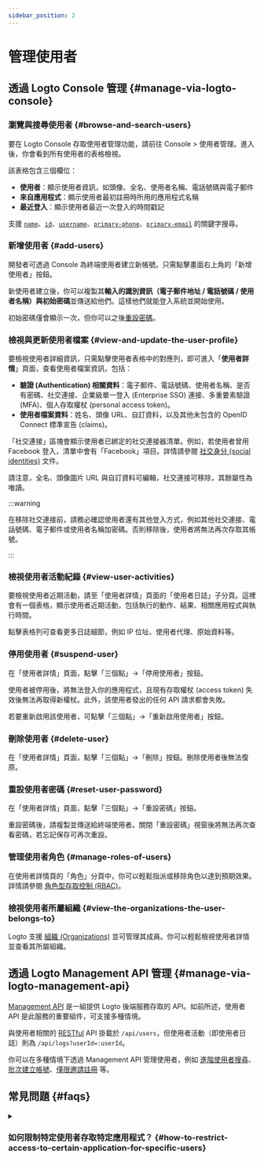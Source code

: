 ```yaml
---
sidebar_position: 2
---
```


# 管理使用者

## 透過 Logto Console 管理 \{#manage-via-logto-console}

### 瀏覽與搜尋使用者 \{#browse-and-search-users}

要在 Logto Console 存取使用者管理功能，請前往 <CloudLink to="/users">Console > 使用者管理</CloudLink>。進入後，你會看到所有使用者的表格檢視。

該表格包含三個欄位：

- **使用者**：顯示使用者資訊，如頭像、全名、使用者名稱、電話號碼與電子郵件
- **來自應用程式**：顯示使用者最初註冊時所用的應用程式名稱
- **最近登入**：顯示使用者最近一次登入的時間戳記

支援 [`name`](/user-management/user-data#name)、[`id`](/user-management/user-data#id)、[`username`](/user-management/user-data#username)、[`primary-phone`](/user-management/user-data#primary_phone)、[`primary-email`](/user-management/user-data#primary_email) 的關鍵字搜尋。

### 新增使用者 \{#add-users}

開發者可透過 Console 為終端使用者建立新帳號。只需點擊畫面右上角的「新增使用者」按鈕。

新使用者建立後，你可以複製其**輸入的識別資訊（電子郵件地址 / 電話號碼 / 使用者名稱）**與**初始密碼**並傳送給他們。這樣他們就能登入系統並開始使用。

初始密碼僅會顯示一次，但你可以之後[重設密碼](/end-user-flows/sign-up-and-sign-in/reset-password)。

### 檢視與更新使用者檔案 \{#view-and-update-the-user-profile}

要檢視使用者詳細資訊，只需點擊使用者表格中的對應列，即可進入「**使用者詳情**」頁面，查看使用者檔案資訊，包括：

- **驗證 (Authentication) 相關資料**：電子郵件、電話號碼、使用者名稱、是否有密碼、社交連接、企業級單一登入 (Enterprise SSO) 連接、多重要素驗證 (MFA)、個人存取權杖 (personal access token)。
- **使用者檔案資料**：姓名、頭像 URL、自訂資料，以及其他未包含的 OpenID Connect 標準宣告 (claims)。

「社交連接」區塊會顯示使用者已綁定的社交連接器清單。例如，若使用者曾用 Facebook 登入，清單中會有「Facebook」項目。詳情請參閱 [社交身分 (social identities)](/user-management/user-data/#social-identities) 文件。

請注意，全名、頭像圖片 URL 與自訂資料可編輯，社交連接可移除，其餘屬性為唯讀。

:::warning

在移除社交連接前，請務必確認使用者還有其他登入方式，例如其他社交連接、電話號碼、電子郵件或使用者名稱加密碼。否則移除後，使用者將無法再次存取其帳號。

:::

### 檢視使用者活動紀錄 \{#view-user-activities}

要檢視使用者近期活動，請至「使用者詳情」頁面的「使用者日誌」子分頁。這裡會有一個表格，顯示使用者近期活動，包括執行的動作、結果、相關應用程式與執行時間。

點擊表格列可查看更多日誌細節，例如 IP 位址、使用者代理、原始資料等。

### 停用使用者 \{#suspend-user}

在「使用者詳情」頁面，點擊「三個點」->「停用使用者」按鈕。

使用者被停用後，將無法登入你的應用程式，且現有存取權杖 (access token) 失效後無法再取得新權杖。此外，該使用者發出的任何 API 請求都會失敗。

若要重新啟用該使用者，可點擊「三個點」->「重新啟用使用者」按鈕。

### 刪除使用者 \{#delete-user}

在「使用者詳情」頁面，點擊「三個點」->「刪除」按鈕。刪除使用者後無法復原。

### 重設使用者密碼 \{#reset-user-password}

在「使用者詳情」頁面，點擊「三個點」->「重設密碼」按鈕。

重設密碼後，請複製並傳送給終端使用者。關閉「重設密碼」視窗後將無法再次查看密碼，若忘記保存可再次重設。

### 管理使用者角色 \{#manage-roles-of-users}

在使用者詳情頁的「角色」分頁中，你可以輕鬆指派或移除角色以達到預期效果。詳情請參閱 [角色型存取控制 (RBAC)](/authorization/role-based-access-control)。

### 檢視使用者所屬組織 \{#view-the-organizations-the-user-belongs-to}

Logto 支援 [組織 (Organizations)](/organizations/organization-management) 並可管理其成員。你可以輕鬆檢視使用者詳情並查看其所屬組織。

## 透過 Logto Management API 管理 \{#manage-via-logto-management-api}

[Management API](/concepts/core-service/#management-api) 是一組提供 Logto 後端服務存取的 API。如前所述，使用者 API 是此服務的重要組件，可支援多種情境。

與使用者相關的 [RESTful](https://en.wikipedia.org/wiki/Representational_state_transfer) API 掛載於 `/api/users`，但使用者活動（即使用者日誌）則為 `/api/logs?userId=:userId`。

你可以在多種情境下透過 Management API 管理使用者，例如 [進階使用者搜尋](/user-management/advanced-user-search)、[批次建立帳號](https://openapi.logto.io/operation/operation-createuser)、[僅限邀請註冊](/end-user-flows/sign-up-and-sign-in/disable-user-registration) 等。

## 常見問題 \{#faqs}

<details>

<summary>

### 如何限制特定使用者存取特定應用程式？ \{#how-to-restrict-access-to-certain-application-for-specific-users}

</summary>

由於 Logto 的 [Omni-sign-in](https://logto.io/products/omni-sign-in) 特性，設計上不會在驗證 (Authentication) 前限制使用者存取特定應用程式。
不過，你仍可設計應用程式專屬的使用者角色與權限來保護你的 API 資源，並在使用者成功登入後於 API 存取時驗證權限。
詳情請參閱授權 (Authorization)：[角色型存取控制 (RBAC)](/authorization/role-based-access-control)。

</details>
